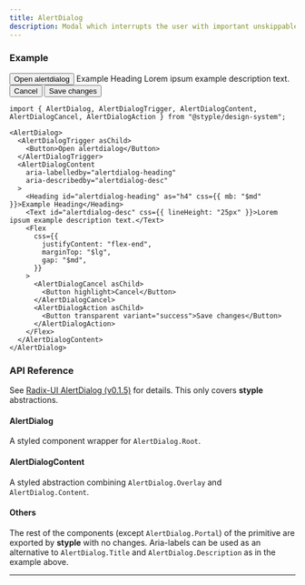 ```yaml
---
title: AlertDialog
description: Modal which interrupts the user with important unskippable content.
---
```


### Example

<Preview>
  <AlertDialog>
    <AlertDialogTrigger asChild>
      <Button>Open alertdialog</Button>
    </AlertDialogTrigger>
    <AlertDialogContent
      aria-labelledby="alertdialog-heading"
      aria-describedby="alertdialog-desc"
    >
      <Heading id="alertdialog-heading" as="h4" css={{ mb: "$md" }}>Example Heading</Heading>
      <Text id="alertdialog-desc" css={{ lineHeight: "25px" }}>Lorem ipsum example description text.</Text>
      <Flex
        css={{
          justifyContent: "flex-end",
          marginTop: "$lg",
          gap: "$md",
        }}
      >
        <AlertDialogCancel asChild>
          <Button highlight>Cancel</Button>
        </AlertDialogCancel>
        <AlertDialogAction asChild>
          <Button transparent variant="success">Save changes</Button>
        </AlertDialogAction>
      </Flex>
    </AlertDialogContent>
  </AlertDialog>
</Preview>

```tsx outline=true
import { AlertDialog, AlertDialogTrigger, AlertDialogContent, AlertDialogCancel, AlertDialogAction } from "@styple/design-system";

<AlertDialog>
  <AlertDialogTrigger asChild>
    <Button>Open alertdialog</Button>
  </AlertDialogTrigger>
  <AlertDialogContent
    aria-labelledby="alertdialog-heading"
    aria-describedby="alertdialog-desc"
  >
    <Heading id="alertdialog-heading" as="h4" css={{ mb: "$md" }}>Example Heading</Heading>
    <Text id="alertdialog-desc" css={{ lineHeight: "25px" }}>Lorem ipsum example description text.</Text>
    <Flex
      css={{
        justifyContent: "flex-end",
        marginTop: "$lg",
        gap: "$md",
      }}
    >
      <AlertDialogCancel asChild>
        <Button highlight>Cancel</Button>
      </AlertDialogCancel>
      <AlertDialogAction asChild>
        <Button transparent variant="success">Save changes</Button>
      </AlertDialogAction>
    </Flex>
  </AlertDialogContent>
</AlertDialog>
```

### API Reference

See [Radix-UI AlertDialog (v0.1.5)](https://www.radix-ui.com/docs/primitives/components/alert-dialog) for details. This only covers **styple** abstractions.

#### AlertDialog

A styled component wrapper for `AlertDialog.Root`.

#### AlertDialogContent

A styled abstraction combining `AlertDialog.Overlay` and `AlertDialog.Content`.

#### Others

The rest of the components (except `AlertDialog.Portal`) of the primitive are exported by **styple** with no changes. Aria-labels can be used as an alternative to `AlertDialog.Title` and `AlertDialog.Description` as in the example above.

---